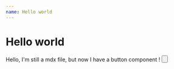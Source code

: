 ```yaml
---
name: Hello world
---
```


# Hello world

Hello, I'm still a mdx file, but now I have a button component !
<Playground>
<Button
text="Click It"
color="blue"
/>
</Playground>